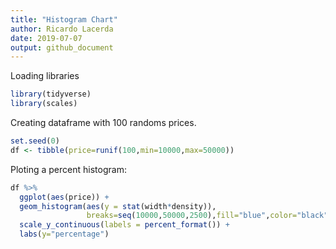 ```yaml
---
title: "Histogram Chart"
author: Ricardo Lacerda
date: 2019-07-07
output: github_document
---
```


Loading libraries

```r
library(tidyverse)
library(scales)
```

Creating dataframe with 100 randoms prices.

```r
set.seed(0)
df <- tibble(price=runif(100,min=10000,max=50000))
```

Ploting a percent histogram:

```r
df %>%
  ggplot(aes(price)) +  
  geom_histogram(aes(y = stat(width*density)),
                 breaks=seq(10000,50000,2500),fill="blue",color="black") +
  scale_y_continuous(labels = percent_format()) +
  labs(y="percentage")
```




